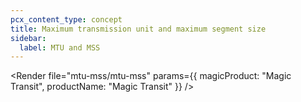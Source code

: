 ```yaml
---
pcx_content_type: concept
title: Maximum transmission unit and maximum segment size
sidebar:
  label: MTU and MSS
---
```



<Render
	file="mtu-mss/mtu-mss"
	params={{
		magicProduct: "Magic Transit",
		productName: "Magic Transit"
		}}
/>
